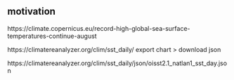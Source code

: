 ## motivation

https://climate.copernicus.eu/record-high-global-sea-surface-temperatures-continue-august

https://climatereanalyzer.org/clim/sst_daily/
export chart > download json

https://climatereanalyzer.org/clim/sst_daily/json/oisst2.1_natlan1_sst_day.json